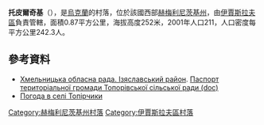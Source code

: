 {{coord|50|1|14|N|26|52|25|E|scale:100000|display=title}}

'''托皮爾奇基'''（{{lang-uk|Топірчики}}），是[[烏克蘭|烏克蘭]]的村落，位於該國西部[[赫梅利尼茨基州|赫梅利尼茨基州]]，由[[伊賈斯拉夫區|伊賈斯拉夫區]]負責管轄，面積0.87平方公里，海拔高度252米，2001年人口211，人口密度每平方公里242.3人。

==參考資料==
* [https://web.archive.org/web/20160306105422/http://oblrada.km.ua/district/show/15 Хмельницька обласна рада. Ізяславський район]. [https://web.archive.org/web/20160305071402/http://oblrada.km.ua/userfiles/%D0%9F%D0%B0%D1%81%D0%BF%D0%BE%D1%80%D1%82%20%D0%A2%D0%BE%D0%BF%D0%BE%D1%80%D0%B8_2011.doc Паспорт територіальної громади Топорівської сільської ради (doc)]
* [http://weather.in.ua/ua/hmel'nickaja/26294 Погода в селі Топірчики] {{Wayback|url=http://weather.in.ua/ua/hmel'nickaja/26294 |date=20111220115308 }}

{{DEFAULTSORT:Топірчики}}
[[Category:赫梅利尼茨基州村落|Category:赫梅利尼茨基州村落]]
[[Category:伊賈斯拉夫區村落|Category:伊賈斯拉夫區村落]]


{{Khmelnytskyi-geo-stub}}
